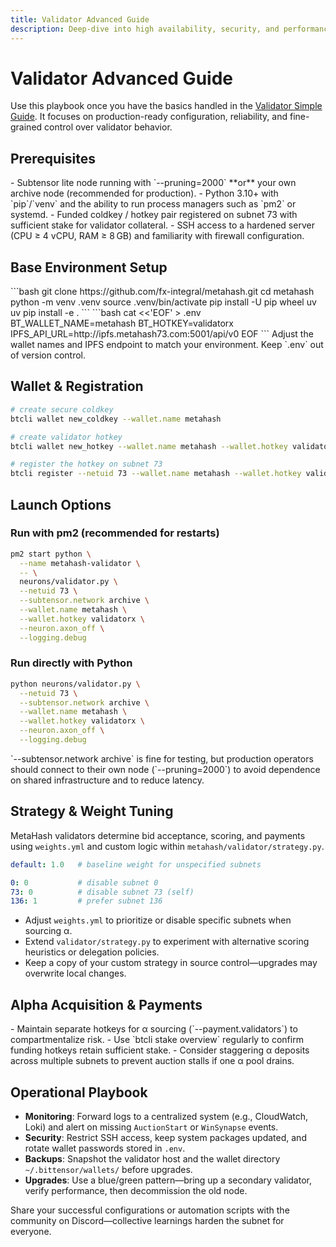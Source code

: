 ```yaml
---
title: Validator Advanced Guide
description: Deep-dive into high availability, security, and performance tuning for MetaHash validators.
---
```


# Validator Advanced Guide

Use this playbook once you have the basics handled in the [Validator Simple Guide](/setup/validator-simple-guide). It focuses on production-ready configuration, reliability, and fine-grained control over validator behavior.

## Prerequisites

<Info color="orange">
<span style={{ color: '#fbb12b' }}>
- Subtensor lite node running with `--pruning=2000` **or** your own archive node (recommended for production).
- Python 3.10+ with `pip`/`venv` and the ability to run process managers such as `pm2` or systemd.
- Funded coldkey / hotkey pair registered on subnet 73 with sufficient stake for validator collateral.
- SSH access to a hardened server (CPU ≥ 4 vCPU, RAM ≥ 8 GB) and familiarity with firewall configuration.
</span>
</Info>

## Base Environment Setup

<Steps>
  <Step title="Clone and bootstrap the repository">
    ```bash
    git clone https://github.com/fx-integral/metahash.git
    cd metahash
    python -m venv .venv
    source .venv/bin/activate
    pip install -U pip wheel uv
    uv pip install -e .
    ```
  </Step>
  <Step title="Provision runtime secrets">
    ```bash
    cat <<'EOF' > .env
    BT_WALLET_NAME=metahash
    BT_HOTKEY=validatorx
    IPFS_API_URL=http://ipfs.metahash73.com:5001/api/v0
    EOF
    ```
    Adjust the wallet names and IPFS endpoint to match your environment. Keep `.env` out of version control.
  </Step>
</Steps>

## Wallet & Registration

```bash
# create secure coldkey
btcli wallet new_coldkey --wallet.name metahash

# create validator hotkey
btcli wallet new_hotkey --wallet.name metahash --wallet.hotkey validatorx

# register the hotkey on subnet 73
btcli register --netuid 73 --wallet.name metahash --wallet.hotkey validatorx
```

## Launch Options

### Run with pm2 (recommended for restarts)

```bash
pm2 start python \
  --name metahash-validator \
  -- \
  neurons/validator.py \
  --netuid 73 \
  --subtensor.network archive \
  --wallet.name metahash \
  --wallet.hotkey validatorx \
  --neuron.axon_off \
  --logging.debug
```

### Run directly with Python

```bash
python neurons/validator.py \
  --netuid 73 \
  --subtensor.network archive \
  --wallet.name metahash \
  --wallet.hotkey validatorx \
  --neuron.axon_off \
  --logging.debug
```

<Tip>
`--subtensor.network archive` is fine for testing, but production operators should connect to their own node (`--pruning=2000`) to avoid dependence on shared infrastructure and to reduce latency.
</Tip>

## Strategy & Weight Tuning

MetaHash validators determine bid acceptance, scoring, and payments using `weights.yml` and custom logic within `metahash/validator/strategy.py`.

```yaml title="weights.yml (sample)"
default: 1.0   # baseline weight for unspecified subnets

0: 0           # disable subnet 0
73: 0          # disable subnet 73 (self)
136: 1         # prefer subnet 136
```

- Adjust `weights.yml` to prioritize or disable specific subnets when sourcing α.
- Extend `validator/strategy.py` to experiment with alternative scoring heuristics or delegation policies.
- Keep a copy of your custom strategy in source control—upgrades may overwrite local changes.

## Alpha Acquisition & Payments

<Info>
- Maintain separate hotkeys for α sourcing (`--payment.validators`) to compartmentalize risk.
- Use `btcli stake overview` regularly to confirm funding hotkeys retain sufficient stake.
- Consider staggering α deposits across multiple subnets to prevent auction stalls if one α pool drains.
</Info>

## Operational Playbook

- **Monitoring**: Forward logs to a centralized system (e.g., CloudWatch, Loki) and alert on missing `AuctionStart` or `WinSynapse` events.
- **Security**: Restrict SSH access, keep system packages updated, and rotate wallet passwords stored in `.env`.
- **Backups**: Snapshot the validator host and the wallet directory `~/.bittensor/wallets/` before upgrades.
- **Upgrades**: Use a blue/green pattern—bring up a secondary validator, verify performance, then decommission the old node.

<Note>
Share your successful configurations or automation scripts with the community on Discord—collective learnings harden the subnet for everyone.
</Note>

